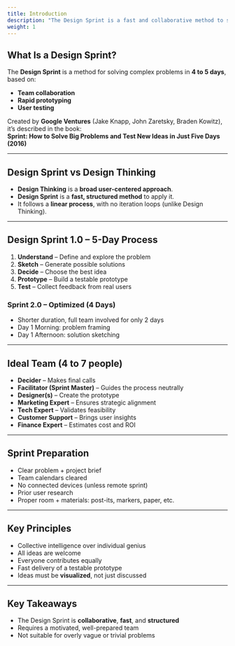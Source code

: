 ```yaml
---
title: Introduction
description: "The Design Sprint is a fast and collaborative method to solve a complex problem in 4 to 5 days."
weight: 1
---
```


## What Is a Design Sprint?

The **Design Sprint** is a method for solving complex problems in **4 to 5 days**, based on:

- **Team collaboration**  
- **Rapid prototyping**  
- **User testing**

Created by **Google Ventures** (Jake Knapp, John Zaretsky, Braden Kowitz), it’s described in the book:  
**Sprint: How to Solve Big Problems and Test New Ideas in Just Five Days (2016)**

---

## Design Sprint vs Design Thinking

- **Design Thinking** is a **broad user-centered approach**.  
- **Design Sprint** is a **fast, structured method** to apply it.  
- It follows a **linear process**, with no iteration loops (unlike Design Thinking).

---

## Design Sprint 1.0 – 5-Day Process

1. **Understand** – Define and explore the problem  
2. **Sketch** – Generate possible solutions  
3. **Decide** – Choose the best idea  
4. **Prototype** – Build a testable prototype  
5. **Test** – Collect feedback from real users

### Sprint 2.0 – Optimized (4 Days)

- Shorter duration, full team involved for only 2 days  
- Day 1 Morning: problem framing  
- Day 1 Afternoon: solution sketching

---

## Ideal Team (4 to 7 people)

- **Decider** – Makes final calls  
- **Facilitator (Sprint Master)** – Guides the process neutrally  
- **Designer(s)** – Create the prototype  
- **Marketing Expert** – Ensures strategic alignment  
- **Tech Expert** – Validates feasibility  
- **Customer Support** – Brings user insights  
- **Finance Expert** – Estimates cost and ROI

---

## Sprint Preparation

- Clear problem + project brief  
- Team calendars cleared  
- No connected devices (unless remote sprint)  
- Prior user research  
- Proper room + materials: post-its, markers, paper, etc.

---

## Key Principles

- Collective intelligence over individual genius  
- All ideas are welcome  
- Everyone contributes equally  
- Fast delivery of a testable prototype  
- Ideas must be **visualized**, not just discussed

---

## Key Takeaways

- The Design Sprint is **collaborative**, **fast**, and **structured**  
- Requires a motivated, well-prepared team  
- Not suitable for overly vague or trivial problems
